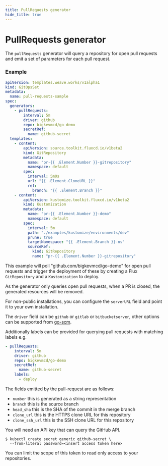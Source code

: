 ```yaml
---
title: PullRequests generator
hide_title: true
---
```



# PullRequests generator <TierLabel tiers="enterprise" />

The `pullRequests` generator will query a repository for open pull requests and emit a set of parameters for each pull request.

### Example

```yaml
apiVersion: templates.weave.works/v1alpha1
kind: GitOpsSet
metadata:
  name: pull-requests-sample
spec:
  generators:
    - pullRequests:
        interval: 5m
        driver: github
        repo: bigkevmcd/go-demo
        secretRef:
          name: github-secret
  templates:
    - content:
        apiVersion: source.toolkit.fluxcd.io/v1beta2
        kind: GitRepository
        metadata:
          name: "pr-{{ .Element.Number }}-gitrepository"
          namespace: default
        spec:
          interval: 5m0s
          url: "{{ .Element.CloneURL }}"
          ref:
            branch: "{{ .Element.Branch }}"
    - content:
        apiVersion: kustomize.toolkit.fluxcd.io/v1beta2
        kind: Kustomization
        metadata:
          name: "pr-{{ .Element.Number }}-demo"
          namespace: default
        spec:
          interval: 5m
          path: "./examples/kustomize/environments/dev"
          prune: true
          targetNamespace: "{{ .Element.Branch }}-ns"
          sourceRef:
            kind: GitRepository
            name: "pr-{{ .Element.Number }}-gitrepository"
```
This example will poll "github.com/bigkevmcd/go-demo" for open pull requests and trigger the deployment of these by creating a Flux `GitRepository` and a `Kustomization` to deploy.

As the generator only queries open pull requests, when a PR is closed, the generated resources will be removed.

For non-public installations, you can configure the `serverURL` field and point it to your own installation.

The `driver` field can be `github` or `gitlab` or `bitbucketserver`, other options can be supported from [go-scm](https://github.com/jenkins-x/go-scm/blob/main/scm/factory/factory.go).

Additionally labels can be provided for querying pull requests with matching labels e.g.
```yaml
- pullRequests:
    interval: 5m
    driver: github
    repo: bigkevmcd/go-demo
    secretRef:
      name: github-secret
    labels:
      - deploy
```

The fields emitted by the pull-request are as follows:

 * `number` this is generated as a string representation
 * `branch` this is the source branch
 * `head_sha` this is the SHA of the commit in the merge branch
 * `clone_url` this is the HTTPS clone URL for this repository
 * `clone_ssh_url` this is the SSH clone URL for this repository

You will need an API key that can query the GitHub API.
```shell
$ kubectl create secret generic github-secret \
  --from-literal password=<insert access token here>
```
You can limit the scope of this token to read only access to your repositories.


<RBACWarning />
